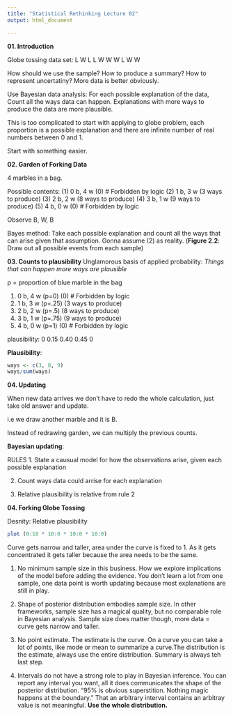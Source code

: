 ```yaml
---
title: "Statistical Rethinking Lecture 02"
output: html_document

---
```


<b>01. Introduction</b>

Globe tossing data set:
L W L L W W W L W W

How should we use the sample?
How to produce a summary?
How to represent uncertatiny? More data is better obviously.

Use Bayesian data analysis:
For each possible explanation of the data,
Count all the ways data can happen.
Explanations with more ways to produce the data are more plausible.

This is too complicated to start with applying to globe problem,
each proportion is a possible explanation and there are infinite
number of real numbers between 0 and 1.

Start with something easier.

<b>02. Garden of Forking Data</b>

4 marbles in a bag.

Possible contents:
(1) 0 b, 4 w (0) # Forbidden by logic
(2) 1 b, 3 w (3 ways to produce)
(3) 2 b, 2 w (8 ways to produce)
(4) 3 b, 1 w (9 ways to produce)
(5) 4 b, 0 w (0) # Forbidden by logic

Observe B, W, B

Bayes method:
Take each possible explanation and count all the ways that can arise given that assumption. Gonna assume (2) as reality. (<b>Figure 2.2</b>: Draw out all possible events from each sample)

<b>03. Counts to plausibility</b>
Unglamorous basis of applied probability:
<i>Things that can happen more ways are plausible</i>

p = proportion of blue marble in the bag

(1) 0 b, 4 w (p=0) (0) # Forbidden by logic
(2) 1 b, 3 w (p=.25) (3 ways to produce)
(3) 2 b, 2 w (p=.5) (8 ways to produce)
(4) 3 b, 1 w (p=.75) (9 ways to produce)
(5) 4 b, 0 w (p=1) (0) # Forbidden by logic

plausibility:
0
0.15
0.40
0.45
0

<b>Plausibility</b>:
```r
ways <- c(3, 8, 9)
ways/sum(ways)
```

<b>04. Updating</b>

When new data arrives we don't have to redo the whole calculation, just take old answer and update.

i.e we draw another marble and it is B.

Instead of redrawing garden, we can multiply the previous counts.

<b>Bayesian updating</b>:

RULES
1. State a causual model for how the observations arise, given each possible explanation

2. Count ways data could arrise for each explanation

3. Relative plausibility is relative from rule 2

<b>04. Forking Globe Tossing</b>

Desnity: Relative plausibility

```r
plot (0:10 * 10:0 * 10:0 * 10:0)
```

Curve gets narrow and taller, area under the curve is fixed to 1. As it gets concentrated it gets taller because the area needs to be the same.

(1) No minimum sample size in this business. How we explore implications of the model before adding the evidence. You don't learn a lot from one sample, one data point is worth updating because most explanations are still in play.

(2) Shape of posterior distribution embodies sample size. In other frameworks, sample size has a magical quality, but no comparable role in Bayesian analysis. Sample size does matter though, more data = curve gets narrow and taller.

(3) No point estimate. The estimate is the curve. On a curve you can take a lot of points, like mode or mean to summarize a curve.The distribution is the estimate, always use the entire distribution. Summary is always teh last step.

(4) Intervals do not have a strong role to play in Bayesian inference. You can report any interval you want, all it does communicates the shape of the posterior distribution. "95% is obvious superstition. Nothing magic happens at the boundary." That an arbitrary interval contains an arbitray value  is not meaningful. <b>Use the whole distribution.</b>
